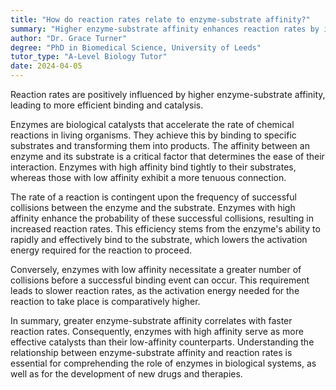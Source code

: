 ```yaml
---
title: "How do reaction rates relate to enzyme-substrate affinity?"
summary: "Higher enzyme-substrate affinity enhances reaction rates by improving binding efficiency and catalysis, leading to faster biochemical reactions."
author: "Dr. Grace Turner"
degree: "PhD in Biomedical Science, University of Leeds"
tutor_type: "A-Level Biology Tutor"
date: 2024-04-05
---
```


Reaction rates are positively influenced by higher enzyme-substrate affinity, leading to more efficient binding and catalysis.

Enzymes are biological catalysts that accelerate the rate of chemical reactions in living organisms. They achieve this by binding to specific substrates and transforming them into products. The affinity between an enzyme and its substrate is a critical factor that determines the ease of their interaction. Enzymes with high affinity bind tightly to their substrates, whereas those with low affinity exhibit a more tenuous connection.

The rate of a reaction is contingent upon the frequency of successful collisions between the enzyme and the substrate. Enzymes with high affinity enhance the probability of these successful collisions, resulting in increased reaction rates. This efficiency stems from the enzyme's ability to rapidly and effectively bind to the substrate, which lowers the activation energy required for the reaction to proceed.

Conversely, enzymes with low affinity necessitate a greater number of collisions before a successful binding event can occur. This requirement leads to slower reaction rates, as the activation energy needed for the reaction to take place is comparatively higher.

In summary, greater enzyme-substrate affinity correlates with faster reaction rates. Consequently, enzymes with high affinity serve as more effective catalysts than their low-affinity counterparts. Understanding the relationship between enzyme-substrate affinity and reaction rates is essential for comprehending the role of enzymes in biological systems, as well as for the development of new drugs and therapies.
    